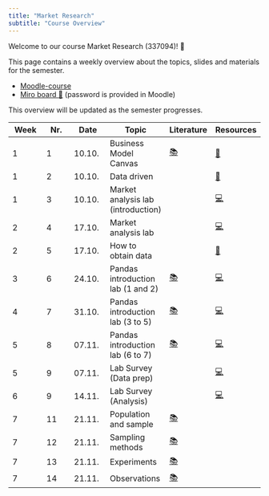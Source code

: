 ```yaml
---
title: "Market Research"
subtitle: "Course Overview"
---
```


Welcome to our course Market Research (337094)! 👋  

This page contains a weekly overview about the topics, slides and materials for the semester.

- [Moodle-course](https://moodle.hdm-stuttgart.de/course/view.php?id=2464#section-0)
- [Miro board 📝](https://miro.com/app/board/uXjVNair5iM=/) (password is provided in Moodle)


:::{.callout-note}
This overview will be updated as the semester progresses.
:::


|	Week	|	Nr.	|	Date	|	Topic	|	Literature	|		Resources		|	
|	---	|	---	|	---	|	---	|	---	|		---		|	
|	1	|	1	|	10.10.	|	Business Model Canvas	|	[📚](https://www.strategyzer.com/library/the-business-model-canvas)	|		[📑](https://docs.google.com/presentation/d/1QVuajnvWqzBT9qnm2moNr5pVvH6G8LXmez8LOsA6lYc/export/pdf)		|	
|	1	|	2	|	10.10.	|	Data driven	|		|		[📑](https://docs.google.com/presentation/d/1AfzqhjEAfJ5X4Q8YC9GK14jEBfdDXEIRmXonriwYHNY/export/pdf)		|	
|	1	|	3	|	10.10.	|	Market analysis lab (introduction)	|		|		[💻](https://kirenz.github.io/lab-market-analysis)		|	
|	2	|	4	|	17.10.	|	Market analysis lab 	|		|		[💻](https://kirenz.github.io/lab-market-analysis)		|	
|	2	|	5	|	17.10.	|	How to obtain data	|		|		[📑](https://docs.google.com/presentation/d/1zldRDAOqmjoJmY_D4-ZkWfhwaklt-UfAPKH4G5kmFVY/export/pdf)		|	
|	3	|	6	|	24.10.	|	Pandas introduction lab (1 and 2)	|	[📚](https://pandas.pydata.org/docs/)	|		[💻](https://kirenz.github.io/lab-pandas-intro)		|	
|	4	|	7	|	31.10.	|	Pandas introduction lab (3 to 5)	|	[📚](https://pandas.pydata.org/docs/)	|		[💻](https://kirenz.github.io/lab-pandas-intro)		|	
|	5	|	8	|	07.11.	|	Pandas introduction lab (6 to 7)	|	[📚](https://pandas.pydata.org/docs/)	|		[💻](https://kirenz.github.io/lab-pandas-intro)		|	
|	5	|	9	|	07.11.	|	Lab Survey (Data prep)	|		|		[💻](https://kirenz.github.io/lab-survey)		|	
|	6	|	9	|	14.11.	|	Lab Survey (Analysis)	|		|		[💻](https://kirenz.github.io/lab-survey)		|	
|	7	|	11	|	21.11.	|	Population and sample	|	[📚](https://openintro-ims.netlify.app/data-design.html#data-design)	|	<!--	[📑](https://docs.google.com/presentation/d/1QPdxp5sFumf9zee-WypsuzSkY7n_hvkhFsdJkRF3-pw/export/pdf)	-->	|	
|	7	|	12	|	21.11.	|	Sampling methods	|	[📚](https://openintro-ims.netlify.app/data-design.html#sampling-principles-strategies)	|	<!--	[📑](https://docs.google.com/presentation/d/1Rby9NR9F8pu1xHka0Xt1vvbH-oDRfrFC-bwb49IbhA8/export/pdf)	-->	|	
|	7	|	13	|	21.11.	|	Experiments	|	[📚](https://openintro-ims.netlify.app/data-design.html#experiments)	|	<!--	[📑](https://docs.google.com/presentation/d/1FTNBLYBCId2qsL1sMJf3qgBtaFH3hpbUm8lPck5BaTQ/export/pdf)	-->	|	
|	7	|	14	|	21.11.	|	Observations	|	[📚](https://openintro-ims.netlify.app/data-design.html#observational-studies)	|	<!--	[📑](https://docs.google.com/presentation/d/1Oz5T_nuO1UFcjbliFmsEQWxG1dKJHDPPNWDeTvukxbE/export/pdf)	-->	|	